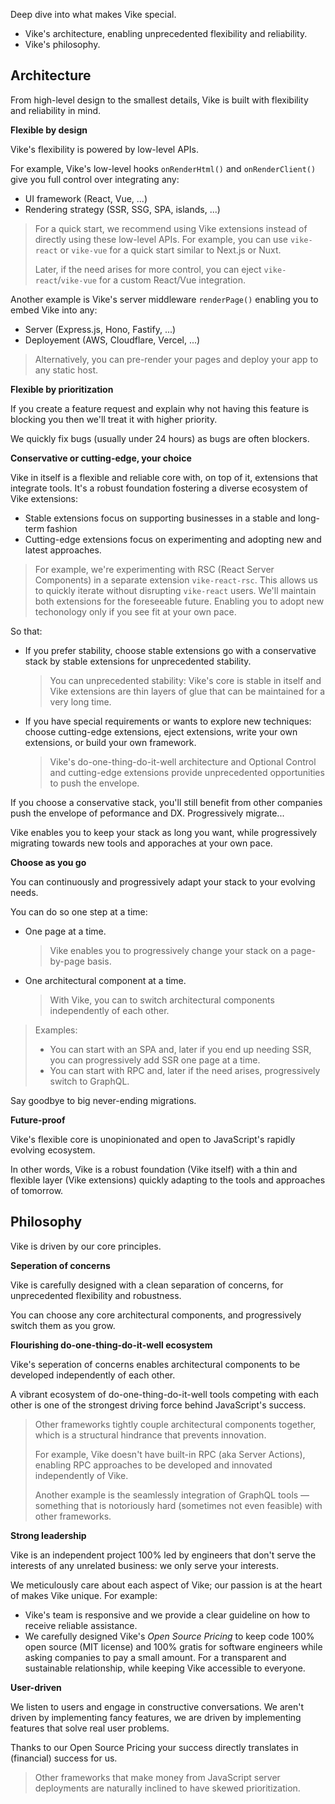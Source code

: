 
Deep dive into what makes Vike special.
- Vike's <Link href="#architecture">architecture</Link>, enabling unprecedented flexibility and reliability.
- Vike's <Link href="#philosophy">philosophy</Link>.



## Architecture

From high-level design to the smallest details, Vike is built with flexibility and reliability in mind.


**Flexible by design**

Vike's flexibility is powered by low-level APIs.

For example, Vike's low-level hooks <Link href="/onRenderHtml">`onRenderHtml()`</Link> and <Link href="/onRenderClient">`onRenderClient()`</Link> give you full control over integrating any:
 - UI framework (React, Vue, ...)
 - Rendering strategy (SSR, SSG, SPA, islands, ...)

> For a quick start, we recommend using <Link href="/extensions">Vike extensions</Link> instead of directly using these low-level APIs. For example, you can use `vike-react` or `vike-vue` for a quick start similar to Next.js or Nuxt.
>
> Later, if the need arises for more control, you can <Link href="/eject">eject</Link> `vike-react`/`vike-vue` for a custom React/Vue integration.

Another example is Vike's server middleware <Link href="/renderPage"><code>renderPage()</code></Link> enabling you to embed Vike into any:
- Server (Express.js, Hono, Fastify, ...)
- Deployement (AWS, Cloudflare, Vercel, ...)

> Alternatively, you can <Link href="/pre-rending">pre-render your pages</Link> and deploy your app to any static host.


**Flexible by prioritization**

If you create a feature request and explain why not having this feature is blocking you then we'll treat it with higher priority.

We quickly fix bugs (usually under 24 hours) as bugs are often blockers.


**Conservative or cutting-edge, your choice**

Vike in itself is a flexible and reliable core with, on top of it, extensions that integrate tools. It's a robust foundation fostering a diverse ecosystem of <Link href="/extensions">Vike extensions</Link>:
 - Stable extensions focus on supporting businesses in a stable and long-term fashion
 - Cutting-edge extensions focus on experimenting and adopting new and latest approaches.

> For example, we're experimenting with RSC (React Server Components) in a separate extension `vike-react-rsc`. This allows us to quickly iterate without disrupting `vike-react` users. We'll maintain both extensions for the foreseeable future. Enabling you to adopt new techonology only if you see fit at your own pace.

So that:
 - If you prefer stability, choose stable extensions go with a conservative stack by stable extensions for unprecedented stability.
   > You can unprecedented stability: Vike's core is stable in itself and Vike extensions are thin layers of glue that can be maintained for a very long time.
 - If you have special requirements or wants to explore new techniques: choose cutting-edge extensions, <Link href="/eject">eject extensions</Link>, write your own extensions, or <Link href="/build-your-own-framework">build your own framework</Link>.
   > Vike's do-one-thing-do-it-well architecture and <Link href="/optional-control">Optional Control</Link> and cutting-edge extensions provide unprecedented opportunities to push the envelope.

If you choose a conservative stack, you'll still benefit from other companies push the envelope of peformance and DX. Progressively migrate...

Vike enables you to keep your stack as long you want, while progressively migrating towards new tools and apporaches at your own pace.


**Choose as you go**

You can continuously and progressively adapt your stack to your evolving needs.

You can do so one step at a time:
 - One page at a time.
   > Vike enables you to <Link href="/config#powerful">progressively change your stack on a page-by-page basis</Link>.
 - One architectural component at a time.
   > With Vike, you can to switch architectural components independently of each other.

> Examples:
> - You can start with an SPA and, later if you end up needing SSR, <Link href="/ssr">you can progressively add SSR</Link> one page at a time.
> - You can start with RPC and, later if the need arises, progressively switch to GraphQL.

Say goodbye to big never-ending migrations.


**Future-proof**

Vike's flexible core is unopinionated and open to JavaScript's rapidly evolving ecosystem.

In other words, Vike is a robust foundation (Vike itself) with a thin and flexible layer (Vike extensions) quickly adapting to the tools and approaches of tomorrow.



## Philosophy

Vike is driven by our core principles.


**Seperation of concerns**

Vike is carefully designed with a clean separation of concerns, for unprecedented flexibility and robustness.

You can choose any core architectural components, and progressively switch them as you grow.


**Flourishing do-one-thing-do-it-well ecosystem**

Vike's seperation of concerns enables architectural components to be developed independently of each other.

A vibrant ecosystem of do-one-thing-do-it-well tools competing with each other is one of the strongest driving force behind JavaScript's success.

> Other frameworks tightly couple architectural components together, which is a structural hindrance that prevents innovation.
>
> For example, Vike doesn't have built-in <Link href="/https://telefunc.com/RPC">RPC</Link> (aka Server Actions), enabling RPC approaches to be developed and innovated independently of Vike.
>
> Another example is the seamlessly integration of GraphQL tools &mdash; something that is notoriously hard (sometimes not even feasible) with other frameworks.


**Strong leadership**

Vike is an independent project 100% led by engineers that don't serve the interests of any unrelated business: we only serve your interests.

We meticulously care about each aspect of Vike; our passion is at the heart of makes Vike unique. For example:
- Vike's team is responsive and we provide <Link href="/faq#how-can-i-reach-out-for-help">a clear guideline</Link> on how to receive reliable assistance.
- We carefully designed Vike's *Open Source Pricing* to keep code 100% open source (MIT license) and 100% gratis for software engineers while asking companies to pay a small amount. For a transparent and sustainable relationship, while keeping Vike accessible to everyone.


**User-driven**

We listen to users and engage in constructive conversations. We aren't driven by implementing fancy features, we are driven by implementing features that solve real user problems.

Thanks to our Open Source Pricing your success directly translates in (financial) success for us.

> Other frameworks that make money from JavaScript server deployments are naturally inclined to have skewed prioritization.
